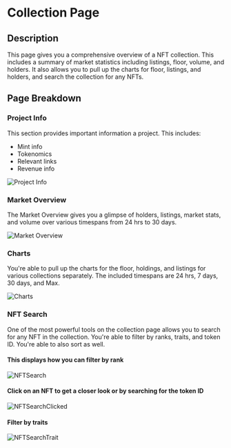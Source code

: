 
# Collection Page

## Description

This page gives you a comprehensive overview of a NFT collection. 
This includes a summary of market statistics including listings, floor, volume, and holders.
It also allows you to pull up the charts for floor, listings, and holders, and search the collection for any NFTs.

## Page Breakdown

### Project Info
This section provides important information a project. This includes:
- Mint info
- Tokenomics
- Relevant links
- Revenue info

![Project Info](Images/ProjectInfo.png)

### Market Overview

The Market Overview gives you a glimpse of holders, listings, market stats, and
volume over various timespans from 24 hrs to 30 days.

![Market Overview](Images/BasicMarketOverview.png)

### Charts

You're able to pull up the charts for the floor, holdings, and listings for various
collections separately. The included timespans are 24 hrs, 7 days, 30 days, and Max.

![Charts](Images/Charts.png)

### NFT Search

One of the most powerful tools on the collection page allows you to search for any
NFT in the collection. You're able to filter by ranks, traits, and token ID. You're
able to also sort as well. 

#### This displays how you can filter by rank 
![NFTSearch](Images/NFTSearch.png)

#### Click on an NFT to get a closer look or by searching for the token ID
![NFTSearchClicked](Images/NFTSearchClicked.png)

#### Filter by traits
![NFTSearchTrait](Images/NFTSearchTrait.png)

